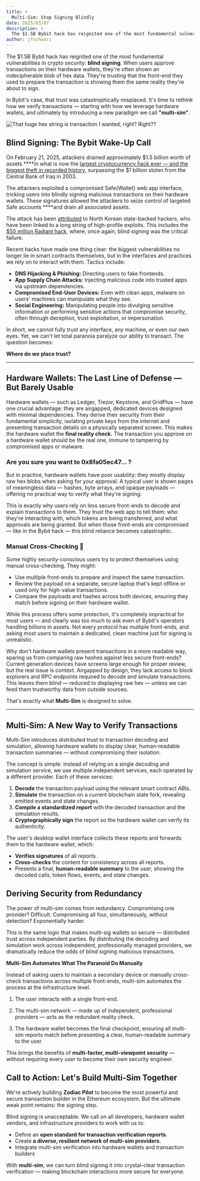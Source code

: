 ```yaml
---
title: >
  Multi-Sim: Stop Signing Blindly
date: 2025/03/07
description: >
  The $1.5B Bybit hack has reignited one of the most fundamental vulnerabilities in crypto security: blind signing. When users approve transactions on their hardware wallets, they're often shown an indecipherable blob of hex data. They're trusting that the front-end they used to prepare the transaction is showing them the same reality they're about to sign. In Bybit's case, that trust was catastrophically misplaced. It's time to rethink how we verify transactions — starting with how we leverage hardware wallets, and ultimately by introducing a new paradigm we call "multi-sim".
author: jfschwarz
---
```



The $1.5B Bybit hack has reignited one of the most fundamental vulnerabilities in crypto security: **blind signing**. When users approve transactions on their hardware wallets, they're often shown an indecipherable blob of hex data. They're trusting that the front-end they used to prepare the transaction is showing them the same reality they're about to sign.

In Bybit's case, that trust was catastrophically misplaced. It's time to rethink how we verify transactions — starting with how we leverage hardware wallets, and ultimately by introducing a new paradigm we call **"multi-sim"**.

![That huge hex string is transaction I wanted, right? Right??](./blind-signing-meme.png)

## Blind Signing: The Bybit Wake-Up Call

On February 21, 2025, attackers drained approximately $1.5 billion worth of assets \*\*\*\*in what is now the [largest cryptocurrency hack ever — and the biggest theft in recorded history](https://www.elliptic.co/blog/bybit-hack-largest-in-history), surpassing the $1 billion stolen from the Central Bank of Iraq in 2003.

The attackers exploited a compromised Safe\{Wallet\} web app interface, tricking users into blindly signing malicious transactions on their hardware wallets. These signatures allowed the attackers to seize control of targeted Safe accounts \*\*\*\*and drain all associated assets.

The attack has been [attributed](https://www.ic3.gov/PSA/2025/PSA250226) to North Korean state-backed hackers, who have been linked to a long string of high-profile exploits. This includes the [$50 million Radiant hack](https://medium.com/@RadiantCapital/radiant-capital-incident-update-e56d8c23829e), where, once again, blind signing was the critical failure.

Recent hacks have made one thing clear: the biggest vulnerabilities no longer lie in smart contracts themselves, but in the interfaces and practices we rely on to interact with them. Tactics include:

- **DNS Hijacking & Phishing:** Directing users to fake frontends.
- **App Supply Chain Attacks:** Injecting malicious code into trusted apps via upstream dependencies.
- **Compromised End-User Devices:** Even with clean apps, malware on users' machines can manipulate what they see.
- **Social Engineering:** Manipulating people into divulging sensitive information or performing sensitive actions that compromise security, often through deception, trust exploitation, or impersonation.

In short, we cannot fully trust any interface, any machine, or even our own eyes. Yet, we can't let total paranoia paralyze our ability to transact. The question becomes:

**Where do we place trust?**

---

## Hardware Wallets: The Last Line of Defense — But Barely Usable

Hardware wallets — such as Ledger, Trezor, Keystone, and GridPlus — have one crucial advantage: they are airgapped, dedicated devices designed with minimal dependencies. They derive their security from their fundamental simplicity, isolating private keys from the internet and presenting transaction details on a physically separated screen. This makes the hardware wallet the **final reality check.** The transaction you approve on a hardware wallet should be the real one, immune to tampering by compromised apps or malware.

### Are you sure you want to 0x8fa05ec47… ?

But in practice, hardware wallets have poor usability: they mostly display raw hex blobs when asking for your approval. A typical user is shown pages of meaningless data — hashes, byte arrays, and opaque payloads — offering no practical way to verify what they're signing.

This is exactly why users rely on less secure front-ends to decode and explain transactions to them. They trust the web app to tell them: who they're interacting with, which tokens are being transferred, and what approvals are being granted. But when those front-ends are compromised — like in the Bybit hack — this blind reliance becomes catastrophic.

<MartinsTweet />

### Manual Cross-Checking 🥵

Some highly security-conscious users try to protect themselves using manual cross-checking. They might:

- Use multiple front-ends to prepare and inspect the same transaction.
- Review the payload on a separate, secure laptop that's kept offline or used only for high-value transactions.
- Compare the payloads and hashes across both devices, ensuring they match before signing on their hardware wallet.

While this process offers some protection, it's completely impractical for most users — and clearly was too much to ask even of Bybit's operators handling billions in assets. Not every protocol has multiple front-ends, and asking most users to maintain a dedicated, clean machine just for signing is unrealistic.

Why don't hardware wallets present transactions in a more readable way, sparing us from comparing raw hashes against less secure front-ends? Current generation devices have screens large enough for proper review, but the real issue is context. Airgapped by design, they lack access to block explorers and RPC endpoints required to decode and simulate transactions. This leaves them blind — reduced to displaying raw hex — unless we can feed them trustworthy data from outside sources.

That's exactly what **Multi-Sim** is designed to solve.

---

## Multi-Sim: A New Way to Verify Transactions

Multi-Sim introduces distributed trust to transaction decoding and simulation, allowing hardware wallets to display clear, human-readable transaction summaries — without compromising their isolation.

The concept is simple: instead of relying on a single decoding and simulation service, we use multiple independent services, each operated by a different provider. Each of these services:

1. **Decode** the transaction payload using the relevant smart contract ABIs.
2. **Simulate** the transaction on a current blockchain state fork, revealing emitted events and state changes.
3. **Compile a standardized report** with the decoded transaction and the simulation results.
4. **Cryptographically sign** the report so the hardware wallet can verify its authenticity.

The user's desktop wallet interface collects these reports and forwards them to the hardware wallet, which:

- **Verifies signatures** of all reports .
- **Cross-checks** the content for consistency across all reports.
- Presents a final, **human-readable summary** to the user, showing the decoded calls, token flows, events, and state changes.

## Deriving Security from Redundancy

The power of multi-sim comes from redundancy. Compromising one provider? Difficult. Compromising all four, simultaneously, without detection? Exponentially harder.

This is the same logic that makes multi-sig wallets so secure — distributed trust across independent parties. By distributing the decoding and simulation work across independent, professionally managed providers, we dramatically reduce the odds of blind signing malicious transactions.

**Multi-Sim Automates What The Paranoid Do Manually**

Instead of asking users to maintain a secondary device or manually cross-check transactions across multiple front-ends, multi-sim automates the process at the infrastructure level.

1. The user interacts with a single front-end.

2. The multi-sim network — made up of independent, professional providers — acts as the redundant reality check.

3. The hardware wallet becomes the final checkpoint, ensuring all multi-sim reports match before presenting a clear, human-readable summary to the user.

This brings the benefits of **multi-factor, multi-viewpoint security** — without requiring every user to become their own security engineer.

## Call to Action: Let's Build Multi-Sim Together

We're actively building **Zodiac Pilot** to become the most powerful and secure transaction builder in the Ethereum ecosystem. But the ultimate weak point remains: the signing step.

Blind signing is unacceptable. We call on all developers, hardware wallet vendors, and infrastructure providers to work with us to:

- Define an **open standard for transaction verification reports**.
- Create **a diverse, resilient network of multi-sim providers**.
- Integrate multi-sim verification into hardware wallets and transaction builders

With **multi-sim**, we can turn blind signing it into crystal-clear transaction verification — making blockchain interactions more secure for everyone.
